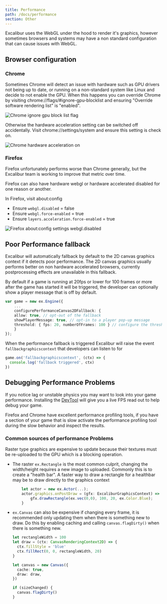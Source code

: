 ```yaml
---
title: Performance
path: /docs/performance
section: Other
---
```


Excalibur uses the WebGL under the hood to render it's graphics, however sometimes browsers and systems may have a non standard configuration that can cause issues with WebGL.

## Browser configuration

### Chrome

Sometimes Chrome will detect an issue with hardware such as GPU drivers not being up to date, or running on a non-standard system like Linux and decide to not enable the GPU. When this happens you can override Chrome by visiting chrome://flags/#ignore-gpu-blocklist and ensuring "Override software rendering list" is "enabled".

![Chrome ignore gpu block list flag](gpu-block-list.png)

Otherwise the hardware acceleration setting can be switched off accidentally. Visit chrome://settings/system and ensure this setting is check on.

![Chrome hardware acceleration on](hardware-acceleration.png)

### Firefox

Firefox unfortunately performs worse than Chrome generally, but the Excalibur team is working to improve that metric over time.

Firefox can also have hardware webgl or hardware accelerated disabled for one reason or another.

In Firefox, visit about:config

- Ensure `webgl.disabled` = false
- Ensure `webgl.force-enabled` = true
- Ensure `layers.acceleration.force-enabled` = true

![Firefox about:config settings webgl.disabled](about-config.png)

## Poor Performance fallback

Excalibur will automatically fallback by default to the 2D canvas graphics context if it detects poor performance. The 2D canvas graphics usually performs better on non hardware accelerated browsers, currently postprocessing effects are unavailable in this fallback.

By default if a game is running at 20fps or lower for 100 frames or more after the game has started it will be triggered, the developer can optionally show a player message that is off by default.

```typescript
var game = new ex.Engine({
    ...
    configurePerformanceCanvas2DFallback: {
    allow: true, // opt-out of the fallback
    showPlayerMessage: true, // opt-in to a player pop-up message
    threshold: { fps: 20, numberOfFrames: 100 } // configure the threshold to trigger the fallback
    }
});
```

When the performance fallback is triggered Excalibur will raise the event `fallbackgraphicscontext` that developers can listen to for

```typescript
game.on('fallbackgraphicscontext', (ctx) => {
  console.log('fallback triggered', ctx)
})
```

## Debugging Performance Problems

If you notice lag or unstable physics you may want to look into your game performance. Installing the [DevTool](/docs/devtool) will give you a live FPS read out to help debug your game.

Firefox and Chrome have excellent performance profiling tools, if you have a section of your game that is slow activate the performance profiling tool during the slow behavior and inspect the results.

### Common sources of performance Problems

Raster type graphics are expensive to update because their textures must be re-uploaded to the GPU which is a blocking operation.

- The raster `ex.Rectangle` is the most common culprit, changing the width/height requires a new image to uploaded. Commonly this is to create a "health bar". A faster way to draw a rectangle for a healthbar may be to draw directly to the graphics context
  ```typescript
      let actor = new ex.Actor(...);
      actor.graphics.onPostDraw = (gfx: ExcaliburGraphicsContext) => {
          gfx.drawRectangle(ex.vec(0,0), 100, 20, ex.Color.Blue);
      }
  ```
- `ex.Canvas` can also be expensive if changing every frame, it is recommended only updating them when there is something new to draw. Do this by enabling caching and calling `canvas.flagDirty()` when there is something new.

  ```typescript
  let rectangleWidth = 100
  let draw = (ctx: CanvasRenderingContext2D) => {
    ctx.fillStyle = 'blue'
    ctx.fillRect(0, 0, rectangleWidth, 20)
  }

  let canvas = new Canvas({
    cache: true,
    draw: draw,
  })

  if (sizeChanged) {
    canvas.flagDirty()
  }
  ```
